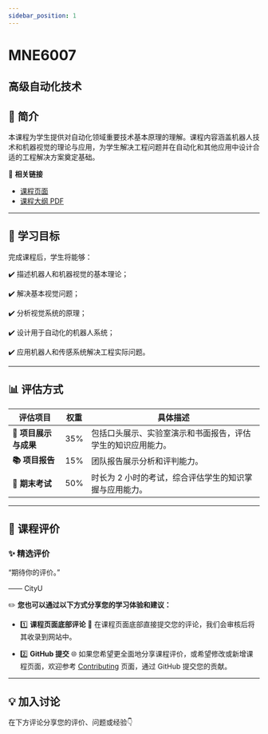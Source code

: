 ```yaml
---
sidebar_position: 1
---
```


# MNE6007
## 高级自动化技术

## **📘 简介**
本课程为学生提供对自动化领域重要技术基本原理的理解。课程内容涵盖机器人技术和机器视觉的理论与应用，为学生解决工程问题并在自动化和其他应用中设计合适的工程解决方案奠定基础。

🔗 **相关链接**
- [课程页面](https://www.cityu.edu.hk/catalogue/pg/202526/course/MNE6007.htm)
- [课程大纲 PDF](https://www.cityu.edu.hk/catalogue/pg/202526/course/MNE6007.pdf)

---

## **🎯 学习目标**

完成课程后，学生将能够：

✔️ 描述机器人和机器视觉的基本理论；

✔️ 解决基本视觉问题；

✔️ 分析视觉系统的原理；

✔️ 设计用于自动化的机器人系统；

✔️ 应用机器人和传感系统解决工程实际问题。

---

## **📊 评估方式**

| **评估项目**           | **权重** | **具体描述**                                                                                       |
|-----------------------|---------|---------------------------------------------------------------------------------------------------|
| **📝 项目展示与成果**   | 35%     | 包括口头展示、实验室演示和书面报告，评估学生的知识应用能力。                                        |
| **📚 项目报告**         | 15%     | 团队报告展示分析和评判能力。                                                                      |
| **📖 期末考试**         | 50%     | 时长为 2 小时的考试，综合评估学生的知识掌握与应用能力。                                            |

---

## **💬 课程评价**

### ✨ **精选评价**
<div className={commentStyles.commentBox}>
    <p className={commentStyles.commentText}>
        “期待你的评价。”
    </p>
    <p className={commentStyles.commentAuthor}>—— CityU</p>
</div>

✏️ **您也可以通过以下方式分享您的学习体验和建议：**

- 1️⃣ **课程页面底部评论**
💬 在课程页面底部直接提交您的评论，我们会审核后将其收录到网站中。

- 2️⃣ **GitHub 提交**
🌐 如果您希望更全面地分享课程评价，或希望修改或新增课程页面，欢迎参考 [Contributing](/contributing) 页面，通过 GitHub 提交您的贡献。

---

## **💡 加入讨论**

在下方评论分享您的评价、问题或经验👇
<Utterances />